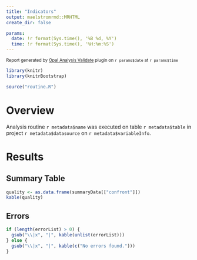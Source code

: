 ```yaml
---
title: "Indicators"
output: maelstromrmd::MRHTML
create_dir: false

params:
  date: !r format(Sys.time(), '%B %d, %Y')
  time: !r format(Sys.time(), '%H:%m:%S')
---
```


<p class="text-muted">
  <small>
    Report generated by [Opal Analysis Validate](https://github.com/obiba/opal-analysis-validate) plugin on `r params$date` at `r params$time`
  </small>
</p>

```r
library(knitr)
library(knitrBootstrap)
```

``` r
source("routine.R")
```

# Overview

Analysis routine ``r metadata$name`` was executed on table ``r metadata$table`` in project ``r metadata$datasource`` on `r metadata$variableInfo`.

# Results

## Summary Table

``` r
quality <- as.data.frame(summaryData[["confront"]])
kable(quality)
```

## Errors

``` r
if (length(errorList) > 0) {
  gsub("\\|x", "|", kable(unlist(errorList)))
} else {
  gsub("\\|x", "|", kable(c("No errors found.")))
}
```

